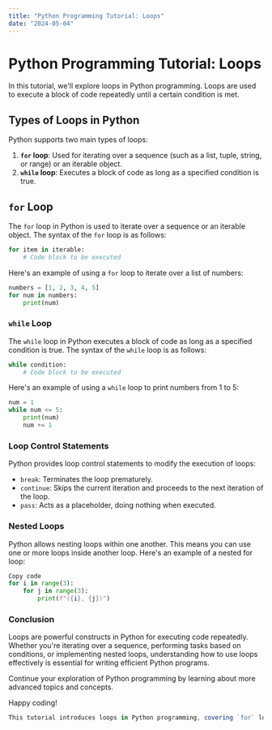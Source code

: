 ```yaml
---
title: "Python Programming Tutorial: Loops"
date: "2024-05-04"
---
```


# Python Programming Tutorial: Loops

In this tutorial, we'll explore loops in Python programming. Loops are used to execute a block of code repeatedly until a certain condition is met.

## Types of Loops in Python

Python supports two main types of loops:

1. **`for` loop**: Used for iterating over a sequence (such as a list, tuple, string, or range) or an iterable object.
2. **`while` loop**: Executes a block of code as long as a specified condition is true.

## `for` Loop

The `for` loop in Python is used to iterate over a sequence or an iterable object. The syntax of the `for` loop is as follows:

```python
for item in iterable:
    # Code block to be executed
```
Here's an example of using a `for` loop to iterate over a list of numbers:

```python
numbers = [1, 2, 3, 4, 5]
for num in numbers:
    print(num)
```
### `while` Loop
The `while` loop in Python executes a block of code as long as a specified condition is true. The syntax of the `while` loop is as follows:

```python
while condition:
    # Code block to be executed
```
Here's an example of using a `while` loop to print numbers from 1 to 5:

```python
num = 1
while num <= 5:
    print(num)
    num += 1
```
### Loop Control Statements
Python provides loop control statements to modify the execution of loops:

- `break`: Terminates the loop prematurely.
- `continue`: Skips the current iteration and proceeds to the next iteration of the loop.
- `pass`: Acts as a placeholder, doing nothing when executed.
### Nested Loops
Python allows nesting loops within one another. This means you can use one or more loops inside another loop. Here's an example of a nested for loop:

```python
Copy code
for i in range(3):
    for j in range(3):
        print(f"({i}, {j})")
```
### Conclusion
Loops are powerful constructs in Python for executing code repeatedly. Whether you're iterating over a sequence, performing tasks based on conditions, or implementing nested loops, understanding how to use loops effectively is essential for writing efficient Python programs.

Continue your exploration of Python programming by learning about more advanced topics and concepts.

Happy coding!

```javascript
This tutorial introduces loops in Python programming, covering `for` loops, `while` loops, loop control statements (`break`, `continue`, `pass`), nested loops, and concludes with a brief summary encouraging further learning.
```



